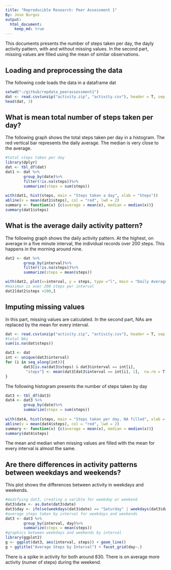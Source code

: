 ```yaml
---
title: "Reproducible Research: Peer Assessment 1"
By: Jose Burgos
output:
  html_document:
    keep_md: true
---
```

This documents presents the number of steps taken per day, the dayly activity pattern, with and without missing values.  In the second part, missing values are filled using the mean of similar observations.

## Loading and preprocessing the data
The following code loads the data in a dataframe dat
```r
setwd("~/github/repdata_peerassessment1")
dat <- read.csv(unzip("activity.zip", "activity.csv"), header = T, sep = ",")
head(dat, 3)
```

## What is mean total number of steps taken per day?
The following graph shows the total steps taken per day in a histogram. The red vertical bar represents the daily average.  The median is very close to the average.
```r
#total steps taken per day
library(dplyr)
dat <- tbl_df(dat)
dat1 <- dat %>%
        group_by(date)%>%
        filter(!is.na(steps))%>%
        summarize(steps = sum(steps))
           
with(dat1, hist(steps, main = "Steps taken a day", xlab = "Steps"))
abline(v = mean(dat1$steps), col = "red", lwd = 2)
summary <- function(x) {c(average = mean(x), median = median(x))}
summary(dat1$steps)
```

## What is the average daily activity pattern?
The following graph shows the daily activity pattern.  At the highest, on average in a five minute interval, the individual records over 200 steps.  This happens in the morning around nine.
```r
dat2 <- dat %>%
        group_by(interval)%>%
        filter(!is.na(steps))%>%
        summarize(steps = mean(steps))

with(dat2, plot(x=interval, y = steps, type ="l", main = "Daily Average Activity Pattern"))
#maximun is over 200 steps per interval
dat2[dat2$steps >200,]

```
## Imputing missing values
In this part, missing values are calculated.  In the second part, NAs are replaced by the mean for every interval.
```r
dat <- read.csv(unzip("activity.zip", "activity.csv"), header = T, sep = ",")
#total NAs
sum(is.na(dat$steps))
```

```r
dat3 <- dat
int <- unique(dat3$interval)
for (i in seq_along(int)){
        dat3[is.na(dat3$steps) & dat3$interval == int[i], 
         "steps"] <- mean(dat3[dat3$interval == int[i], 1],  na.rm = T)   
}
```
The following histogram presents the number of steps taken by day
```r
dat3 <- tbl_df(dat3)
dat4 <- dat3 %>%
        group_by(date)%>%
        summarize(steps = sum(steps))
           
with(dat4, hist(steps, main = "Steps taken per day, NA filled", xlab = "Steps"))
abline(v = mean(dat4$steps), col = "red", lwd = 2)
summary <- function(x) {c(average = mean(x), median = median(x))}
summary(dat4$steps)
```
The mean and median when missing values are filled with the mean for every interval is almost the same.

## Are there differences in activity patterns between weekdays and weekends?
This plot shows the differences between activity in weekdays and weekends.
```r
#modifying dat3, creating a varible for weekday or weekend
dat3$date <- as.Date(dat3$date)
dat3$day <- ifelse(weekdays(dat3$date) == "Saturday" | weekdays(dat3$date) ==           "Sunday","weekend","weekday")
#average steps taken by interval for weekdays and weekends
dat3 <- dat3 %>%
        group_by(interval, day)%>%
        summarize(steps = mean(steps))
#graphics between weekdays and weekends by interval
library(ggplot2)
g <- ggplot(dat3, aes(interval, steps)) + geom_line()
g + ggtitle("Average Steps by Interval") + facet_grid(day~.)
```

There is a spike in activity for both around 830.  There is on average more activity (numer of steps) during the weekend.